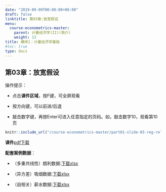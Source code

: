 ```yaml
---
date: "2019-09-09T00:00:00+08:00"
draft: false
linktitle: 第03章:放宽假设
menu:
  course-econometrics-master:
    parent: 计量经济学(II)(简介)
    weight: 13
title: 模块1：计量经济学基础
#toc: true
type: docs
---
```


## 第03章：放宽假设

操作提示：

- 点击**课件区域**，按F键，可全屏观看

- 按方向键，可以前进/后退

- 敲击数字键，再按Enter可进入任意指定的页码。如，敲击数字10，观看第10页


```r
knitr::include_url("/course-econometrics-master/part01-slide-03-reg-relax.html")
```

**课件**[pdf下载](https://d.seit2019.xyz/wp-content/uploads/2020/10/part01-slide-03-reg-relax.pdf)

**配套案例数据**：

- （多重共线性）朗利数据:[下载xlsx](/course-econometrics-master/attach-file/xlsx/file-01-multi-Table-10-8-longley.xlsx) 

- （异方差）吸烟数据:[下载xlsx](/course-econometrics-master/attach-file/xlsx/file-02-hetero-Table-8-smoke.xlsx) 

- （自相关）薪水数据:[下载xlsx](/course-econometrics-master/attach-file/xlsx/file-03-auto-Table-12-4-US-salary.xlsx)



